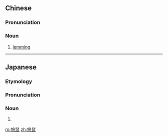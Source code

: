 ==Chinese==
{{zh-forms}}
{{wikipedia|lang=zh}}

===Pronunciation===
{{zh-pron
|m=lǚshǔ
|cat=n
}}

===Noun===
{{zh-noun}}

# [[lemming]] {{gloss|rodent}}

{{zh-cat|Rodents}}

----

==Japanese==
{{ja-kanjitab|たび|ねずみ|yomi=k}}

===Etymology===
{{compound|ja|旅|鼠|tr1=tabi|t1=[[trip]]; [[travel]]|tr2=nezumi|t2=[[rat]]; [[mouse]]}}

===Pronunciation===
{{ja-pron|acc=3|y=k|たびねずみ}}

===Noun===
{{ja-noun|たびねずみ|タビネズミ}}

# {{synonym of|lang=ja|レミング}}

{{C|ja|Rodents}}
[[ro:旅鼠]]
[[zh:旅鼠]]